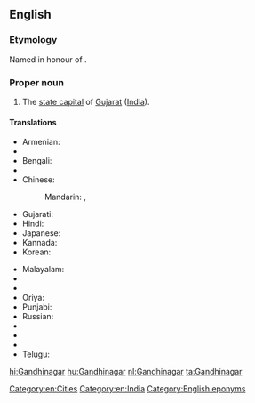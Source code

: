 ==English==
{{wikipedia}}
===Etymology===
Named in honour of {{w|Mohandas Karamchand Gandhi}}.

===Proper noun===
{{en-proper noun}}

# The [[state capital]] of [[Gujarat]] ([[India]]).

====Translations====
{{trans-top|Gandhinagar}}
* Armenian: {{t-|hy|Գանդինագար|tr=Gandinagar}}
* {{trreq|as}}
* Bengali: {{t-|bn|গান্ধীনগর|sc=Beng}}
* {{trreq|hne}}
* Chinese:
*: Mandarin: {{t|cmn|甘地訥格爾|sc=Hani}},  {{t|cmn|甘地讷格尔|tr=Gāndìnègé'ěr|sc=Hani}}
* Gujarati: {{t-|gu|ગાંધીનગર|tr=gā̃dhīnagar|sc=Gujr}}
* Hindi: {{t+|hi|गाँधीनगर|tr=gā̃ndhīnagar}}
* Japanese: {{t-|ja|ガンディーナガル|tr=Gandīnagaru}}
* Kannada: {{t-|kn|ಗಾಂಧಿನಗರ|sc=Knda}}
* Korean: {{t-|ko|간디나가르|sc=Kore}}
{{trans-mid}}
* Malayalam: {{t-|ml|ഗാന്ധിനഗർ|sc=Mlym}}
* {{trreq|mr}}
* {{trreq|lus}}
* Oriya: {{t-|or|ଗାନ୍ଧୀନଗର|sc=Orya}}
* Punjabi: {{t|pa|ਗਾਂਧੀਨਗਰ|m|tr=gā̃dhīnagar|sc=Guru}}
* Russian: {{t-|ru|Гандинагар|m|tr=Gandinagár}}
* {{trreq|sat}}
* {{trreq|sip}}
* {{trreq|ta}}
* Telugu: {{t-|te|గాంధీనగరం}}
{{trans-bottom}}

[[Category:en:Cities]]
[[Category:en:India]]
[[Category:English eponyms]]

[[hi:Gandhinagar]]
[[hu:Gandhinagar]]
[[nl:Gandhinagar]]
[[ta:Gandhinagar]]